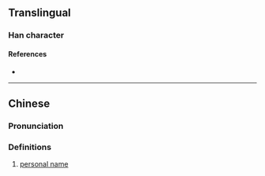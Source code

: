 {{character info}}
==Translingual==

===Han character===
{{Han char|rn=86|rad=火|as=13|sn=17|four=90836|canj=FYTP|ids=⿰火意}}

====References====
* {{Han ref|kx=0685.201|dkj=19493|hdz=32242.030|uh=71F1|ud=29169|bh=ED5D|bd=60765}}

----

==Chinese==
{{zh-forms}}

===Pronunciation===
{{zh-pron
|m=yì
|c=ji3
|mc=
|oc=
|ma=
|cat=pn
}}

===Definitions===
{{zh-hanzi}}

# {{lb|zh|archaic}} [[personal name]]